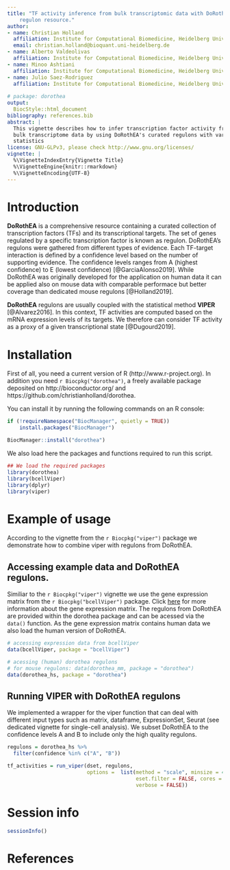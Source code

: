 ```yaml
--- 
title: "TF activity inference from bulk transcriptomic data with DoRothEA as 
    regulon resource."
author:
- name: Christian Holland 
  affiliation: Institute for Computational Biomedicine, Heidelberg University
  email: christian.holland@bioquant.uni-heidelberg.de
- name: Alberto Valdeolivas
  affiliation: Institute for Computational Biomedicine, Heidelberg University
- name: Minoo Ashtiani 
  affiliation: Institute for Computational Biomedicine, Heidelberg University
- name: Julio Saez-Rodriguez 
  affiliation: Institute for Computational Biomedicine, Heidelberg University 
   
# package: dorothea
output:
  BiocStyle::html_document
bibliography: references.bib
abstract: |
  This vignette describes how to infer transcription factor activity from 
  bulk transcriptome data by using DoRothEA's curated regulons with various
  statistics
license: GNU-GLPv3, please check http://www.gnu.org/licenses/
vignette: |
  %\VignetteIndexEntry{Vignette Title}
  %\VignetteEngine{knitr::rmarkdown}
  %\VignetteEncoding{UTF-8}
---
```


# Introduction

**DoRothEA** is a comprehensive resource containing a curated collection of 
transcription factors (TFs) and its transcriptional targets. The set of genes
regulated by a specific transcription factor is known as regulon. DoRothEA's 
regulons were gathered from different types of evidence. Each TF-target 
interaction is defined by a confidence level based on the number of 
supporting evidence. The confidence levels ranges from A (highest confidence) 
to E (lowest confidence) [@GarciaAlonso2019]. 
While DoRothEA was originally developed for the application on human data it can
be applied also on mouse data with comparable performace but better coverage 
than dedicated mouse regulons [@Holland2019].

**DoRothEA** regulons are usually coupled with the statistical method **VIPER** 
[@Alvarez2016]. In this context, TF activities are computed based on the mRNA 
expression levels of its targets. We therefore can consider TF activity as a 
proxy of a given transcriptional state [@Dugourd2019].

# Installation

First of all, you need a current version of R (http://www.r-project.org). In 
addition you need `r Biocpkg("dorothea")`, a freely available package deposited 
on http://bioconductor.org/ and https://github.com/christianholland/dorothea. 

You can install it by running the following commands on an R console:

```r
if (!requireNamespace("BiocManager", quietly = TRUE))
    install.packages("BiocManager")

BiocManager::install("dorothea")
```

We also load here the packages and functions required to run this script.

```r
## We load the required packages
library(dorothea)
library(bcellViper)
library(dplyr)
library(viper)
```

# Example of usage

According to the vignette from the `r Biocpkg("viper")` package we demonstrate 
how to combine viper with regulons from DoRothEA.

## Accessing example data and  DoRothEA regulons.
Similiar to the `r Biocpkg("viper")` vignette we use the gene expression matrix 
from the `r Biocpkg("bcellViper")` package. Click [here](https://bioconductor.org/packages/release/bioc/vignettes/viper/inst/doc/viper.pdf) 
for more information about the gene expression matrix. The regulons from 
DoRothEA are provided within the dorothea package and can be acessed via the 
`data()` function. As the gene expression matrix contains human data we also 
load the human version of DoRothEA.
```r
# accessing expression data from bcellViper
data(bcellViper, package = "bcellViper")

# acessing (human) dorothea regulons
# for mouse regulons: data(dorothea_mm, package = "dorothea")
data(dorothea_hs, package = "dorothea")
```

## Running VIPER with DoRothEA regulons

We implemented a wrapper for the viper function that can deal with different 
input types  such as matrix, dataframe, ExpressionSet, Seurat (see dedicated 
vignette for single-cell analysis). We subset DoRothEA to the confidence levels 
A and B to include only the high quality regulons.

```r
regulons = dorothea_hs %>%
  filter(confidence %in% c("A", "B"))

tf_activities = run_viper(dset, regulons, 
                          options =  list(method = "scale", minsize = 4, 
                                          eset.filter = FALSE, cores = 1, 
                                          verbose = FALSE))
```

# Session info

```r
sessionInfo()
```

# References


